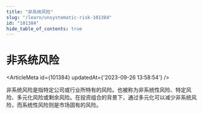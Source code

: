 ```yaml
---
title: "非系统风险"
slug: "/learn/unsystematic-risk-101384"
id: "101384"
hide_table_of_contents: true
---
```



# 非系统风险

<ArticleMeta id={101384} updatedAt={'2023-09-26 13:58:54'} />
<div className='border-solid border-b border-t-0 my-4 border-[var(--ifm-color-gray-300)]' />

非系统风险是指特定公司或行业所特有的风险。也被称为非系统性风险、特定风险、多元化风险或剩余风险。在投资组合的背景下，通过多元化可以减少非系统风险，而系统性风险则是市场固有的风险。
